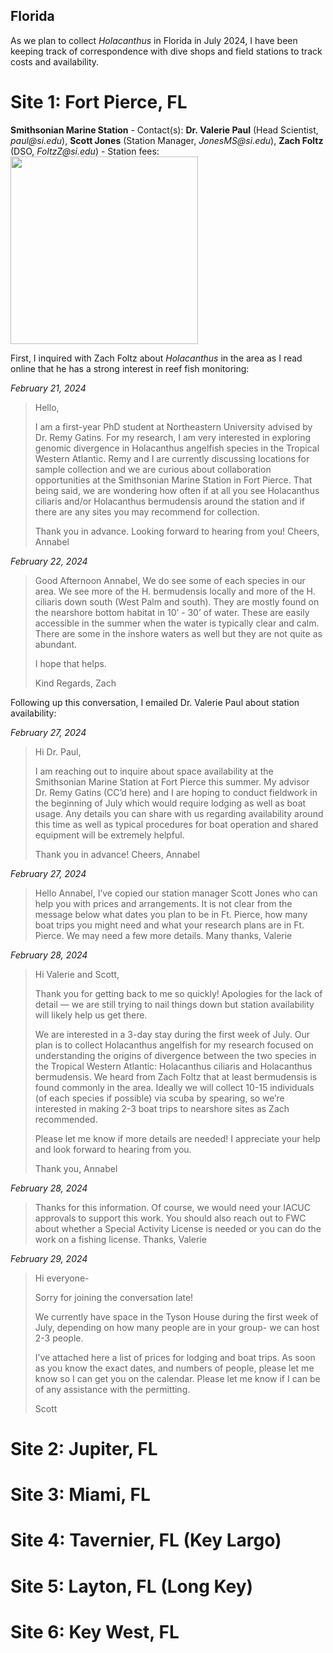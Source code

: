 ## Florida

As we plan to collect *Holacanthus* in Florida in July 2024, I have been keeping track of correspondence with dive shops and field stations to track costs and availability.

# Site 1: Fort Pierce, FL

**Smithsonian Marine Station**
  - Contact(s): **Dr. Valerie Paul** (Head Scientist, *paul@si.edu*), **Scott Jones** (Station Manager, *JonesMS@si.edu*), **Zach Foltz** (DSO, *FoltzZ@si.edu*)
  - Station fees:
<img width="300" alt="" src="pictures/smsfeespic.png">

First, I inquired with Zach Foltz about *Holacanthus* in the area as I read online that he has a strong interest in reef fish monitoring:

*February 21, 2024*

>Hello,
>
>I am a first-year PhD student at Northeastern University advised by Dr. Remy Gatins. For my research, I am very interested in exploring genomic divergence in Holacanthus angelfish species in the Tropical Western Atlantic. Remy and I are currently discussing locations for sample collection and we are curious about collaboration opportunities at the Smithsonian Marine Station in Fort Pierce. That being said, we are wondering how often if at all you see Holacanthus ciliaris and/or Holacanthus bermudensis around the station and if there are any sites you may recommend for collection.
>
>Thank you in advance. Looking forward to hearing from you!
>Cheers,
>Annabel

*February 22, 2024*

>Good Afternoon Annabel,
>We do see some of each species in our area. We see more of the H. bermudensis locally and more of the H. ciliaris down south (West Palm and south). They are mostly found on the nearshore bottom habitat in 10' - 30' of water. These are easily accessible in the summer when the water is typically clear and calm. There are some in the inshore waters as well but they are not quite as abundant. 
>
>I hope that helps. 
>
>Kind Regards,
>Zach

Following up this conversation, I emailed Dr. Valerie Paul about station availability:

*February 27, 2024*

>Hi Dr. Paul,
>
>I am reaching out to inquire about space availability at the Smithsonian Marine Station at Fort Pierce this summer. My advisor Dr. Remy Gatins (CC’d here) and I are hoping to conduct fieldwork in the beginning of July which would require lodging as well as boat usage. Any details you can share with us regarding availability around this time as well as typical procedures for boat operation and shared equipment will be extremely helpful.
>
>Thank you in advance!
>Cheers,
>Annabel

*February 27, 2024*

>Hello Annabel, I’ve copied our station manager Scott Jones who can help you with prices and arrangements. It is not clear from the message below what dates you plan to be in Ft. Pierce, how many boat trips you might need and what your research plans are in Ft. Pierce. We may need a few more details. Many thanks, Valerie

*February 28, 2024*

>Hi Valerie and Scott,
>
>Thank you for getting back to me so quickly! Apologies for the lack of detail — we are still trying to nail things down but station availability will likely help us get there. 
>
>We are interested in a 3-day stay during the first week of July. Our plan is to collect Holacanthus angelfish for my research focused on understanding the origins of divergence between the two species in the Tropical Western Atlantic: Holacanthus ciliaris and Holacanthus bermudensis. We heard from Zach Foltz that at least bermudensis is found commonly in the area. Ideally we will collect 10-15 individuals (of each species if possible) via scuba by spearing, so we’re interested in making 2-3 boat trips to nearshore sites as Zach recommended. 
>
>Please let me know if more details are needed! I appreciate your help and look forward to hearing from you.
>
>Thank you,
>Annabel

*February 28, 2024*

>Thanks for this information. Of course, we would need your IACUC approvals to support this work. You should also reach out to FWC about whether a Special Activity License is needed or you can do the work on a fishing license. 
>Thanks, Valerie

*February 29, 2024*

>Hi everyone-
> 
>Sorry for joining the conversation late!
> 
>We currently have space in the Tyson House during the first week of July, depending on how many people are in your group- we can host 2-3 people.
>
>I've attached here a list of prices for lodging and boat trips. As soon as you know the exact dates, and numbers of people, please let me know so I can get you on the calendar. Please let me know if I can be of any assistance with the permitting.
>
>Scott

# Site 2: Jupiter, FL
# Site 3: Miami, FL
# Site 4: Tavernier, FL (Key Largo)
# Site 5: Layton, FL (Long Key)
# Site 6: Key West, FL
